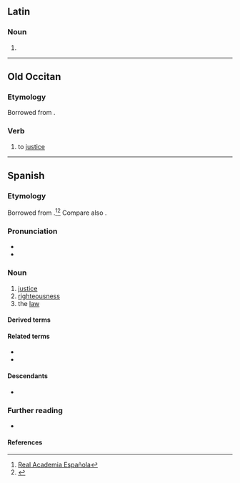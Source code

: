{{also|justícia}}
==Latin==

===Noun===
{{la-noun|jūsticia<1>}}

# {{alternative spelling of|la|iustitia}}

----

==Old Occitan==

===Etymology===
Borrowed from {{bor|pro|la|iūstitia||justice}}.

===Verb===
{{pro-noun|f|-}}

# to [[justice]]

----

==Spanish==

===Etymology===
Borrowed from {{bor|es|la|iūstitia||justice}}.<ref>[http://buscon.rae.es/draeI/SrvltConsulta?TIPO_BUS=3&LEMA=jussticia Real Academia Española]</ref><ref>{{cite-web |title=Notes on the Development of -kj-,-tj- in Spanish and Portuguese |url=http://www6.ocn.ne.jp/~wil/kjtj07.12.13.pdf |accessdate=6 February 2012 |archiveurl=https://web.archive.org/web/20120207191047/http://www6.ocn.ne.jp/~wil/kjtj07.12.13.pdf |archivedate=7 February 2012 }}</ref> Compare also {{m|es|justeza}}.

===Pronunciation===
* {{es-IPA}}
* {{hyph|es|jus|ti|cia}}

===Noun===
{{es-noun|f}}

# [[justice]]
# [[righteousness]]
# the [[law]]

====Derived terms====
{{der3|es
|ajusticiar
|en justicia
|justicia mayor
|justicia social
|justiciero
|sol de justicia
|tribunal de justicia}}

====Related terms====
* {{l|es|justo}}
* {{l|es|justificar}}

====Descendants====
* {{desc|tl|hustisya|bor=1}}

===Further reading===
* {{R:DRAE}}

====References====
<references/>